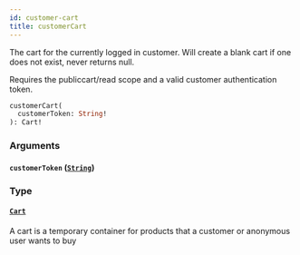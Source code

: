 ```yaml
---
id: customer-cart
title: customerCart
---
```



The cart for the currently logged in customer. Will create a blank cart if one does not exist, never returns null.
            
Requires the publiccart/read scope and a valid customer authentication token.


```graphql
customerCart(
  customerToken: String!
): Cart!

```


### Arguments

#### `customerToken` ([`String`](/developers/demandhq-apis/storefront-api/graphql/reference/scalars/string))




### Type

#### [`Cart`](/developers/demandhq-apis/storefront-api/graphql/reference/objects/cart) 

A cart is a temporary container for products that a customer or anonymous user wants to buy





